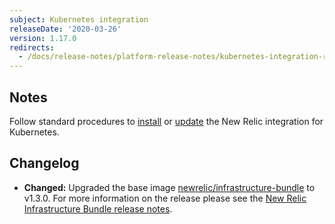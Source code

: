 ```yaml
---
subject: Kubernetes integration
releaseDate: '2020-03-26'
version: 1.17.0
redirects:
  - /docs/release-notes/platform-release-notes/kubernetes-integration-release-notes/new-relic-integration-kubernetes-1170
---
```


## Notes

Follow standard procedures to [install](/docs/integrations/host-integrations/host-integrations-list/kubernetes-monitoring-integration#install) or [update](/docs/integrations/host-integrations/host-integrations-list/kubernetes-monitoring-integration#update) the New Relic integration for Kubernetes.

## Changelog

* **Changed:** Upgraded the base image [newrelic/infrastructure-bundle](https://github.com/newrelic/infrastructure-bundle/releases/tag/1.2.0 "Link opens in a new window.") to v1.3.0. For more information on the release please see the [New Relic Infrastructure Bundle release notes](https://github.com/newrelic/infrastructure-bundle/releases/tag/1.3.0).
